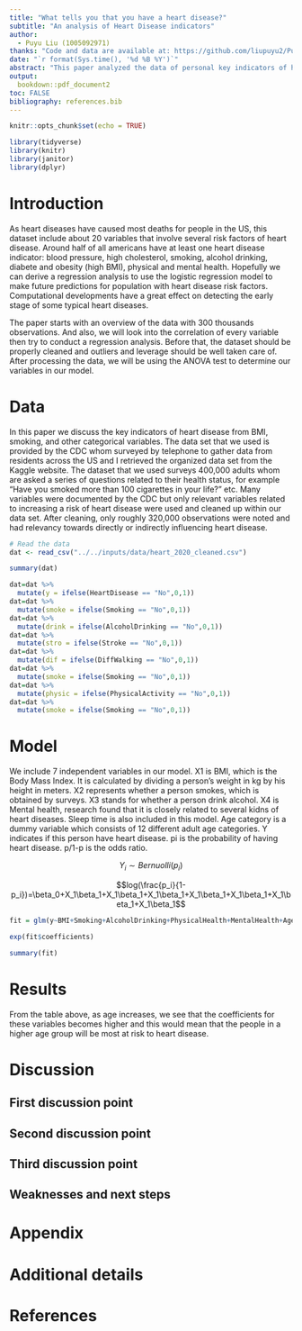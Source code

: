 ```yaml
---
title: "What tells you that you have a heart disease?"
subtitle: "An analysis of Heart Disease indicators"
author: 
  - Puyu Liu (1005092971)
thanks: "Code and data are available at: https://github.com/liupuyu2/Puyu-Liu."
date: "`r format(Sys.time(), '%d %B %Y')`"
abstract: "This paper analyzed the data of personal key indicators of heart disease. The result indicates that age, sex, BMI, etc are correlated to having a heart disease.  Based on the analysis, this paper consists of a linear regression analysis, with the use of the programming language R. Keywords: Heart Diseases, Physical health, Mental Health, kaggle, age & sex, stroke, Smoking, Alcohol Drinking"
output:
  bookdown::pdf_document2
toc: FALSE
bibliography: references.bib
---
```


```r
knitr::opts_chunk$set(echo = TRUE)

library(tidyverse)
library(knitr)
library(janitor)
library(dplyr)
```

# Introduction

As heart diseases have caused most deaths for people in the US, this dataset include about 20 variables that involve several risk factors of heart disease. Around half of all americans have at least one heart disease indicator: blood pressure, high cholesterol, smoking, alcohol drinking, diabete and obesity (high BMI), physical and mental health. Hopefully we can derive a regression analysis to use the logistic regression model to make future predictions for population with heart disease risk factors. Computational developments have a great effect on detecting the early stage of some typical heart diseases.

The paper starts with an overview of the data with 300 thousands observations. And also, we will look into the correlation of every variable then try to conduct a regression analysis. Before that, the dataset should be properly cleaned and outliers and leverage should be well taken care of. After processing the data, we will be using the ANOVA test to determine our variables in our model.



# Data
In this paper we discuss the key indicators of heart disease from BMI, smoking, and other categorical variables. The data set that we used is provided by the CDC whom surveyed by telephone to gather data from residents across the US and I retrieved the organized data set from the Kaggle website. The dataset that we used surveys 400,000 adults whom are asked a series of questions related to their health status, for example "Have you smoked more than 100 cigarettes in your life?" etc. Many variables were documented by the CDC but only relevant variables related to increasing a risk of heart disease were used and cleaned up within our data set. After cleaning, only roughly 320,000 observations were noted and had relevancy towards directly or indirectly influencing heart disease. 


```r
# Read the data
dat <- read_csv("../../inputs/data/heart_2020_cleaned.csv")
```

```r
summary(dat)
```

```r
dat=dat %>%
  mutate(y = ifelse(HeartDisease == "No",0,1))
dat=dat %>%
  mutate(smoke = ifelse(Smoking == "No",0,1))
dat=dat %>%
  mutate(drink = ifelse(AlcoholDrinking == "No",0,1))
dat=dat %>%
  mutate(stro = ifelse(Stroke == "No",0,1))
dat=dat %>%
  mutate(dif = ifelse(DiffWalking == "No",0,1))
dat=dat %>%
  mutate(smoke = ifelse(Smoking == "No",0,1))
dat=dat %>%
  mutate(physic = ifelse(PhysicalActivity == "No",0,1))
dat=dat %>%
  mutate(smoke = ifelse(Smoking == "No",0,1))
```



# Model

We include 7 independent variables in our model. X1 is BMI, which is the Body Mass Index. It is calculated by dividing a person's weight in kg by his height in meters. X2 represents whether a person smokes, which is obtained by surveys. X3 stands for whether a person drink alcohol. X4 is Mental health, research found that it is closely related to several kidns of heart diseases. Sleep time is also included in this model. Age category is a dummy variable which consists of 12 different adult age categories.
Y indicates if this person have heart disease.
pi is the probability of having heart disease.
p/1-p is the odds ratio.

$$Y_i\sim Bernuolli(p_i)$$

$$log(\frac{p_i}{1-p_i})=\beta_0+X_1\beta_1+X_1\beta_1+X_1\beta_1+X_1\beta_1+X_1\beta_1+X_1\beta_1+X_1\beta_1$$


```r
fit = glm(y~BMI+Smoking+AlcoholDrinking+PhysicalHealth+MentalHealth+AgeCategory+SleepTime,family = binomial, data = dat)
```



```r
exp(fit$coefficients)
```

```r
summary(fit)
```



# Results

From the table above, as age increases, we see that the coefficients for these variables becomes higher and this would mean that the people in a higher age group will be most at risk to heart disease. 

# Discussion

## First discussion point


## Second discussion point

## Third discussion point

## Weaknesses and next steps



\newpage

\appendix

# Appendix {-}


# Additional details


\newpage


# References


